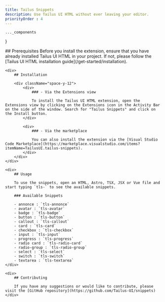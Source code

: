```yaml
---
title: Tailus Snippets
description: Use Tailus UI HTML without ever leaving your editor.
priorityOrder : 4
---
```



    ..._components
}

<div className="space-y-20">
    <div>
        ## Prerequisites
        Before you install the extension, ensure that you have already installed Tailus UI HTML in your project. If not, please follow the [Tailus UI HTML installation guide](/get-started/installation).
    </div>

    <div>
        ## Installation

        <div className="space-y-12">
            <div>
                ### - Via the Extensions view

                To install the Tailus UI HTML extension, open the Extensions view by clicking on the Extensions icon in the Activity Bar on the side of the window. Search for "Tailus Snippets" and click on the Install button.
            </div>

            <div>
                ### - Via the marketplace

                You can also install the extension via the [Visual Studio Code Marketplace](https://marketplace.visualstudio.com/items?itemName=TailusUI.tailus-snippets).
            </div>
        </div>
    </div>

    <div>
        ## Usage

        To use the snippets, open an HTML, Astro, TSX, JSX or Vue file and start typing `tls-` to see the available snippets.

        ### Available Snippets

        - annonce : `tls-annonce`
        - avatar : `tls-avatar`
        - badge : `tls-badge`
        - button : `tls-button`
        - callout : `tls-callout`
        - card : `tls-card`
        - checkbox : `tls-checkbox`
        - input : `tls-input`
        - progress : `tls-progress`
        - radio card : `tls-radio-card`
        - radio-group : `tls-radio-group`
        - select : `tls-select`
        - switch : `tls-switch`
        - textarea : `tls-textarea`
    </div>

    <div>
        ## Contributing

        If you have any suggestions or would like to contribute, please visit the [GitHub repository](https://github.com/Tailus-UI/snippets)
    </div>
</div>

